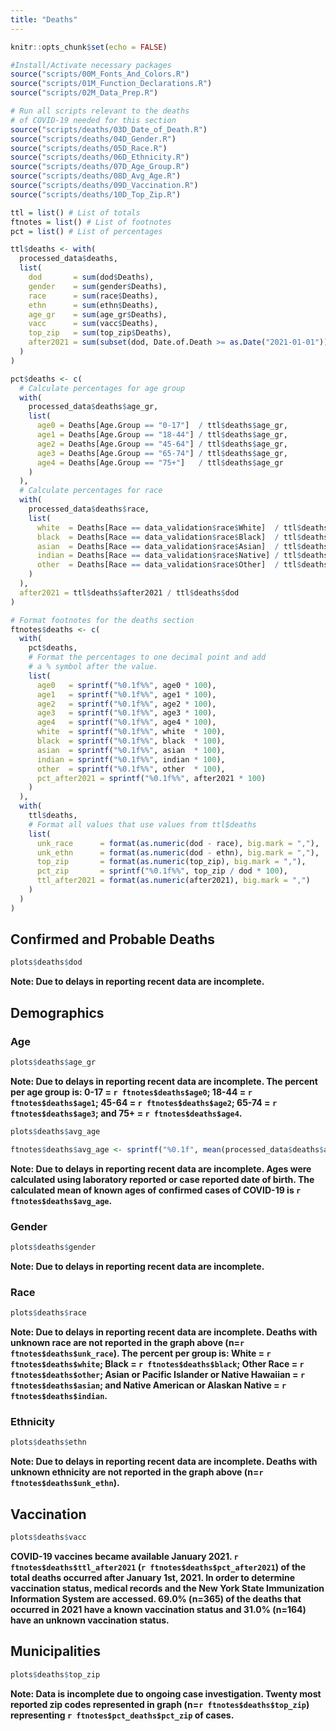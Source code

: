 ```yaml
---
title: "Deaths"
---
```


<style type="text/css">
div.main-container {
  max-width: 1800px;
  margin-left: auto;
  margin-right: auto;
}
</style>

```r
knitr::opts_chunk$set(echo = FALSE)
```

```r
#Install/Activate necessary packages
source("scripts/00M_Fonts_And_Colors.R")
source("scripts/01M_Function_Declarations.R")
source("scripts/02M_Data_Prep.R")

# Run all scripts relevant to the deaths
# of COVID-19 needed for this section
source("scripts/deaths/03D_Date_of_Death.R")
source("scripts/deaths/04D_Gender.R")
source("scripts/deaths/05D_Race.R")
source("scripts/deaths/06D_Ethnicity.R")
source("scripts/deaths/07D_Age_Group.R")
source("scripts/deaths/08D_Avg_Age.R")
source("scripts/deaths/09D_Vaccination.R")
source("scripts/deaths/10D_Top_Zip.R")

ttl = list() # List of totals
ftnotes = list() # List of footnotes
pct = list() # List of percentages
```

```r
ttl$deaths <- with(
  processed_data$deaths,
  list(
    dod       = sum(dod$Deaths),
    gender    = sum(gender$Deaths),
    race      = sum(race$Deaths),
    ethn      = sum(ethn$Deaths),
    age_gr    = sum(age_gr$Deaths),
    vacc      = sum(vacc$Deaths),
    top_zip   = sum(top_zip$Deaths),
    after2021 = sum(subset(dod, Date.of.Death >= as.Date("2021-01-01"))$Deaths)
  )
)

pct$deaths <- c(
  # Calculate percentages for age group
  with(
    processed_data$deaths$age_gr,
    list(
      age0 = Deaths[Age.Group == "0-17"]  / ttl$deaths$age_gr,
      age1 = Deaths[Age.Group == "18-44"] / ttl$deaths$age_gr,
      age2 = Deaths[Age.Group == "45-64"] / ttl$deaths$age_gr,
      age3 = Deaths[Age.Group == "65-74"] / ttl$deaths$age_gr,
      age4 = Deaths[Age.Group == "75+"]   / ttl$deaths$age_gr
    )
  ),
  # Calculate percentages for race
  with(
    processed_data$deaths$race,
    list(
      white  = Deaths[Race == data_validation$race$White]  / ttl$deaths$race,
      black  = Deaths[Race == data_validation$race$Black]  / ttl$deaths$race,
      asian  = Deaths[Race == data_validation$race$Asian]  / ttl$deaths$race,
      indian = Deaths[Race == data_validation$race$Native] / ttl$deaths$race,
      other  = Deaths[Race == data_validation$race$Other]  / ttl$deaths$race
    )
  ),
  after2021 = ttl$deaths$after2021 / ttl$deaths$dod
)

# Format footnotes for the deaths section
ftnotes$deaths <- c(
  with(
    pct$deaths,
    # Format the percentages to one decimal point and add
    # a % symbol after the value.
    list(
      age0   = sprintf("%0.1f%%", age0 * 100),
      age1   = sprintf("%0.1f%%", age1 * 100),
      age2   = sprintf("%0.1f%%", age2 * 100),
      age3   = sprintf("%0.1f%%", age3 * 100),
      age4   = sprintf("%0.1f%%", age4 * 100),
      white  = sprintf("%0.1f%%", white  * 100),
      black  = sprintf("%0.1f%%", black  * 100),
      asian  = sprintf("%0.1f%%", asian  * 100),
      indian = sprintf("%0.1f%%", indian * 100),
      other  = sprintf("%0.1f%%", other  * 100),
      pct_after2021 = sprintf("%0.1f%%", after2021 * 100)
    )
  ),
  with(
    ttl$deaths,
    # Format all values that use values from ttl$deaths
    list(
      unk_race      = format(as.numeric(dod - race), big.mark = ","),
      unk_ethn      = format(as.numeric(dod - ethn), big.mark = ","),
      top_zip       = format(as.numeric(top_zip), big.mark = ","),
      pct_zip       = sprintf("%0.1f%%", top_zip / dod * 100),
      ttl_after2021 = format(as.numeric(after2021), big.mark = ",")
    )
  )
)
```

## Confirmed and Probable Deaths
```r
plots$deaths$dod
```
**Note: Due to delays in reporting recent data are incomplete.**

## Demographics {.tabset}

### Age
```r
plots$deaths$age_gr
```
**Note: Due to delays in reporting recent data are incomplete. The percent per age group is: 0-17 = `r ftnotes$deaths$age0`; 18-44 = `r ftnotes$deaths$age1`; 45-64 = `r ftnotes$deaths$age2`; 65-74 = `r ftnotes$deaths$age3`; and 75+ = `r ftnotes$deaths$age4`.**

<div align = "center">
```r
plots$deaths$avg_age

ftnotes$deaths$avg_age <- sprintf("%0.1f", mean(processed_data$deaths$avg_age$Age.At.Death))
```
</div>
**Note: Due to delays in reporting recent data are incomplete. Ages were calculated using laboratory reported or case reported date of birth. The calculated mean of known ages of confirmed cases of COVID-19 is `r ftnotes$deaths$avg_age`.**

### Gender
```r
plots$deaths$gender
```
**Note: Due to delays in reporting recent data are incomplete.**

### Race
```r
plots$deaths$race
```
**Note: Due to delays in reporting recent data are incomplete. Deaths with unknown race are not reported in the graph above (n=`r ftnotes$deaths$unk_race`). The percent per group is: White = `r ftnotes$deaths$white`; Black = `r ftnotes$deaths$black`; Other Race = `r ftnotes$deaths$other`; Asian or Pacific Islander or Native Hawaiian = `r ftnotes$deaths$asian`; and Native American or Alaskan Native = `r ftnotes$deaths$indian`.**

### Ethnicity
```r
plots$deaths$ethn
```
**Note: Due to delays in reporting recent data are incomplete. Deaths with unknown ethnicity are not reported in the graph above (n=`r ftnotes$deaths$unk_ethn`).**

## Vaccination
```r
plots$deaths$vacc
```
**COVID-19 vaccines became available January 2021. `r ftnotes$deaths$ttl_after2021` (`r ftnotes$deaths$pct_after2021`) of the total deaths occurred after January 1st, 2021. In order to determine vaccination status, medical records and the New York State Immunization Information System are accessed. 69.0% (n=365) of the deaths that occurred in 2021 have a known vaccination status and 31.0% (n=164) have an unknown vaccination status.**

## Municipalities
```r
plots$deaths$top_zip
```
**Note: Data is incomplete due to ongoing case investigation. Twenty most reported zip codes represented in graph (n=`r ftnotes$deaths$top_zip`) representing `r ftnotes$pct_deaths$pct_zip` of cases.**